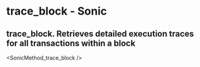 # trace_block - Sonic

## trace_block. Retrieves detailed execution traces for all transactions within a block


<SonicMethod_trace_block />
